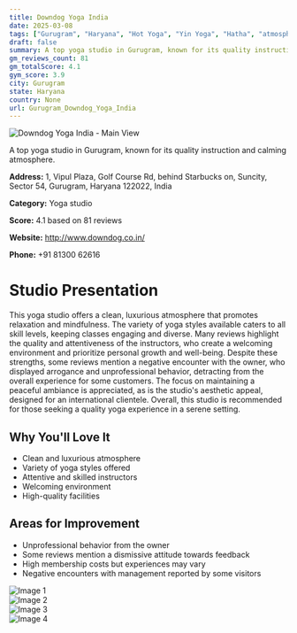 ```yaml
---
title: Downdog Yoga India
date: 2025-03-08
tags: ["Gurugram", "Haryana", "Hot Yoga", "Yin Yoga", "Hatha", "atmosphere", "cleanliness", "Gurugram"]  
draft: false
summary: A top yoga studio in Gurugram, known for its quality instruction and calming atmosphere.
gm_reviews_count: 81
gm_totalScore: 4.1
gym_score: 3.9
city: Gurugram
state: Haryana
country: None
url: Gurugram_Downdog_Yoga_India
---
```


<div className="aspect-[16/9] relative my-8">
  <img 
    src="https://lh5.googleusercontent.com/p/AF1QipNmO9yjnUuE0k5EfJOwn0cbb7LHuHjMnChpoYbf=w1920-h1080-k-no"
    alt="Downdog Yoga India - Main View"
    className="object-cover absolute inset-0 w-full h-full rounded-lg"
  />
</div>

A top yoga studio in Gurugram, known for its quality instruction and calming atmosphere.

**Address:** 1, Vipul Plaza, Golf Course Rd, behind Starbucks on, Suncity, Sector 54, Gurugram, Haryana 122022, India

**Category:** Yoga studio

**Score:** 4.1 based on 81 reviews

**Website:** http://www.downdog.co.in/

**Phone:** +91 81300 62616

# Studio Presentation

This yoga studio offers a clean, luxurious atmosphere that promotes relaxation and mindfulness. The variety of yoga styles available caters to all skill levels, keeping classes engaging and diverse. Many reviews highlight the quality and attentiveness of the instructors, who create a welcoming environment and prioritize personal growth and well-being. Despite these strengths, some reviews mention a negative encounter with the owner, who displayed arrogance and unprofessional behavior, detracting from the overall experience for some customers. The focus on maintaining a peaceful ambiance is appreciated, as is the studio's aesthetic appeal, designed for an international clientele. Overall, this studio is recommended for those seeking a quality yoga experience in a serene setting.

## Why You'll Love It

- Clean and luxurious atmosphere
- Variety of yoga styles offered
- Attentive and skilled instructors
- Welcoming environment
- High-quality facilities

## Areas for Improvement

- Unprofessional behavior from the owner
- Some reviews mention a dismissive attitude towards feedback
- High membership costs but experiences may vary
- Negative encounters with management reported by some visitors

<div className="grid grid-cols-1 xl:grid-cols-2 gap-4 my-8">
<div className="aspect-[4/3] relative"><img src="https://lh5.googleusercontent.com/p/AF1QipNCI-8IU-Uk8C1KoWjKaWgc8FaIfii2Ih06T5MV=w1920-h1080-k-no" alt="Image 1" className="object-cover absolute inset-0 w-full h-full rounded-lg" /></div>
<div className="aspect-[4/3] relative"><img src="https://lh5.googleusercontent.com/p/AF1QipMGP3XlOa_Hv0xT9yLfYJyRiJsHqIrG4-3KMKmz=w1920-h1080-k-no" alt="Image 2" className="object-cover absolute inset-0 w-full h-full rounded-lg" /></div>
<div className="aspect-[4/3] relative"><img src="https://lh5.googleusercontent.com/p/AF1QipOTaIust7lcyXS5AWpWsdfy9u6iV0bh8yvAhArh=w1920-h1080-k-no" alt="Image 3" className="object-cover absolute inset-0 w-full h-full rounded-lg" /></div>
<div className="aspect-[4/3] relative"><img src="https://lh5.googleusercontent.com/p/AF1QipNy_F1yYWTdk50fhPpw7COhiFHn-aMh-yW6Qbp5=w1920-h1080-k-no" alt="Image 4" className="object-cover absolute inset-0 w-full h-full rounded-lg" /></div>
</div>